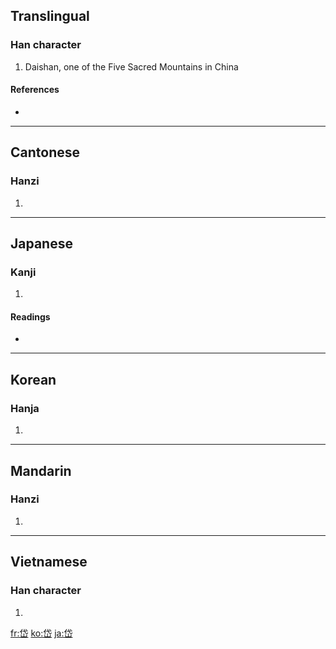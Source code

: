 ==Translingual==

===Han character===
{{Han char|rn=46|rad=山|as=05|sn=8|four=2377<sub>2</sub>|canj=人心山 (OPU)}}

# Daishan, one of the Five Sacred Mountains in China

====References====
* {{Han ref|kx=0309.280|dkj=07997|dj=0609.240|hdz=10767.150|uh=5CB1|ud=23729|bh=A9A7|bd=43431}}

----

==Cantonese==

===Hanzi===
{{yue-hanzi|jyut=|y=doi6}}

# {{defn|Cantonese|sort=山05}}

----

==Japanese==

===Kanji===
{{ja-kanji|grade=|rs=山05}}

# {{defn|Japanese|sort=山05}}

====Readings====
* {{ja-readings|on=[[たい]] (tai), [[だい]] (dai)|kun=[[かわりあう]] (kawariau), [[はじめ]] (hajime)}}

----

==Korean==

===Hanja===
{{ko-hanja|hangeul=대|rv=dae|mr=tae}}

# {{defn|Korean|sort=山05}}

----

==Mandarin==

===Hanzi===
{{cmn-hanzi|pin=[[dài]] ([[dai4]])|wg=tai<sup>4</sup>}}

# {{defn|Mandarin|sort=山05}}

----

==Vietnamese==

===Han character===
{{vi-hantu|[[đại]], [[đồi]], [[đai]]|rs=山05}}

# {{defn|Vietnamese|sort=山05}}

[[fr:岱]]
[[ko:岱]]
[[ja:岱]]